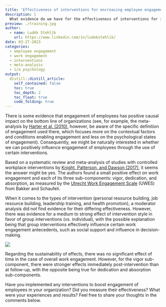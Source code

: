 ```yaml
---
title: 'Effectiveness of interventions for encreasing employee engagement'
description: |
  What evidence do we have for the effectiveness of interventions for increasing employee engagement? Let's check it out.
preview: ./training.jpg
author:
  - name: Luděk Stehlík
    url: https://www.linkedin.com/in/ludekstehlik/
date: 03-27-2023
categories:
  - employee engagement
  - work engagement
  - interventions
  - meta-analysis
  - i/o psychology
output:
  distill::distill_article:
    self_contained: false
    toc: true
    toc_depth: 2
    toc_float: true
    code_folding: true
---
```


There is some evidence that engagement of employees has positive causal impact on the bottom line of organizations (see, for example, the meta-analysis by [Harter et al. (2010)](https://journals.sagepub.com/doi/abs/10.1177/1745691610374589), however, be aware of the specific definition of engagement used there, which focuses more on the contextual factors and conditions enabling engagement and less on the psychological states of engagement). Consequently, we might be naturally interested in whether we can positively influence engagement of employees through the use of certain interventions.

Based on a systematic review and meta-analysis of studies with controlled workplace interventions by [Knight, Patterson, and Dawson (2017)](https://pubmed.ncbi.nlm.nih.gov/28781428/), it seems the answer might be yes. The authors found a small positive effect on work engagement and each of its three sub-components: vigor, dedication, and absorption, as measured by the [Utrecht Work Engagement Scale](https://www.wilmarschaufeli.nl/publications/Schaufeli/Test%20Manuals/Test_manual_UWES_English.pdf) (UWES) from Bakker and Schaufeli.

When it comes to the types of intervention (personal resource building, job resource building, leadership training, and health promotion), a moderator analysis did not find evidence for their differing effectiveness. However, there was evidence for a medium to strong effect of intervention style in favor of group interventions (vs. individual), with the possible explanation being that group interventions effectively influence certain work engagement antecedents, such as social support and influence in decision-making.

<img src="./metaanalysis_results.png">

Regarding the sustainability of effects, there was no significant effect of time in the case of overall work engagement. However, for the vigor sub-component, there were stronger effects immediately post-intervention than at follow-up, with the opposite being true for dedication and absorption sub-components.

Have you implemented any interventions to boost engagement of employees in your organization? Did you measure their effectiveness? What were your experiences and results? Feel free to share your thoughts in the comments below. 






